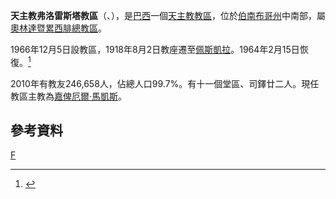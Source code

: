 {{Infobox Roman Catholic diocese
|name=弗洛雷斯塔
|jurisdiction=教區
|latin = Dioecesis Florestensis
|image =
|caption =
|location = [[巴西|巴西]]
|territory = [[伯南布哥州|伯南布哥州]]中南部
|population = 246,658
|rite = [[罗马礼|罗马礼]]
|patron =
|province = 奧林達暨累西腓
|established = 1910年
|cathedral = [[善耶穌主教座堂_(弗洛雷斯塔)|善耶穌主教座堂]]
|co-cathedral =
|leadership = 主教
|website =[http://diocesedefloresta.wordpress.com/ 官方網頁]
|patriarch=
|metropolitan =
|ordinary = 嘉俾厄爾·馬凱斯
|coadjutor archbishop =
|coadjutor bishop =
|auxiliary =
|emeritus =
}}
'''天主教弗洛雷斯塔教區'''（{{lang-la|Dioecesis Florestensis}}、{{lang-pt|Diocese de Floresta}}），是[[巴西|巴西]]一個[[天主教|天主教]][[教區|教區]]，位於[[伯南布哥州|伯南布哥州]]中南部，屬[[天主教奧林達暨累西腓總教區|奧林達暨累西腓總教區]]。

1966年12月5日設教區，1918年8月2日教座遷至[[佩斯凱拉|佩斯凱拉]]。1964年2月15日恢復。<ref>{{Cite web |url=http://www.vatican.va/holy_father/paul_vi/apost_constitutions/documents/hf_p-vi_apc_19640215_florestensis_lt.html |title=恢復教區的宗座憲令 |access-date=2013-11-21 |archive-date=2014-02-03 |archive-url=https://web.archive.org/web/20140203134753/http://www.vatican.va/holy_father/paul_vi/apost_constitutions/documents/hf_p-vi_apc_19640215_florestensis_lt.html |dead-url=no }}</ref>

2010年有教友246,658人，佔總人口99.7%。有十一個堂區、司鐸廿二人。現任教區主教為[[嘉俾厄爾·馬凱斯|嘉俾厄爾·馬凱斯]]。

==參考資料==
{{reflist}}
[[Category:巴西天主教教區|F]]